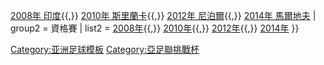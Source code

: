 {{Navbox
| name   = 亞足聯挑戰盃
| title  = [[亞足聯挑戰盃]]
| group1 = 決賽
| image = <!-- 合理使用文件：亞足聯挑戰盃logo.jpg -->[[:檔案:亞足聯挑戰盃logo.jpg|50px]]
| list1  = [[2006年亞足聯挑戰盃|2006年 孟加拉]]{{,}} [[2008年亞足聯挑戰盃|2008年 印度]]{{,}} [[2010年亞足聯挑戰盃|2010年 斯里蘭卡]]{{,}} [[2012年亞足聯挑戰盃|2012年 尼泊爾]]{{,}} [[2014年亞足聯挑戰盃|2014年 馬爾地夫]]
| group2 = 資格賽
| list2  = [[2008年亞足聯挑戰盃資格賽|2008年]]{{,}} [[2010年亞足聯挑戰盃資格賽|2010年]]{{,}} [[2012年亞足聯挑戰盃資格賽|2012年]]{{,}} [[2014年亞足聯挑戰盃資格賽|2014年]]
}}<noinclude>
[[Category:亚洲足球模板]]
[[Category:亞足聯挑戰杯]]

</noinclude>
